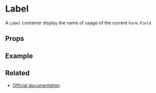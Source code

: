 

<Meta title="Form/Label" />

# Label

A `Label` container display the name of usage of the current `Form.Field`

## Props

<ArgsTable of={Form.Label} />

<CommonProps />

## Example

<Canvas>
  <Story story={stories.LabelExample} name="Label" />
</Canvas>


## Related

- [Official documentation](https://bulma.io/documentation/form/general/#form-field)